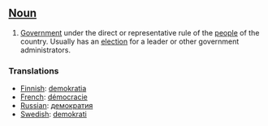 ==[[Noun]]==
#[[Government]] under the direct or representative rule of the [[people]] of the country.  Usually has an [[election]] for a leader or other government administrators.

===Translations===
*[[Finnish]]: [[demokratia]]
*[[French]]: [[démocracie]]
*[[Russian]]: [[демократия]]
*[[Swedish]]: [[demokrati]]